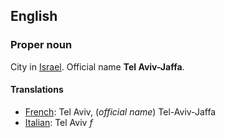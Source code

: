 ==English==

===Proper noun===

City in [[Israel]].  Official name '''Tel Aviv-Jaffa'''.

====Translations====

*[[French]]: Tel Aviv, (''official name'') Tel-Aviv-Jaffa
*[[Italian]]: Tel Aviv ''f''